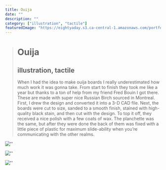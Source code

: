 ```yaml
---
title: Ouija
date: ""
description: ""
category: ["illustration", "tactile"]
featuredImage: "https://eightyaday.s3.ca-central-1.amazonaws.com/portfolio/ouija/ouija-preview.jpg"
---
```


> # Ouija
>
> ## illustration, tactile
>
> When I had the idea to make ouija boards I really underestimated how much work it was gonna take. From start to finish they took me like a year but thanks to a ton of help from my friend Fred Bouin I got there. These are made with super nice Russian Birch sourced in Montreal. First, I drew the design and converted it into a 3-D CAD file. Next, the boards were cut to size, sanded to a smooth finish, stained with high-quality black stain, and then cut with the design. To top it off, they received a nice polish with a few coats of wax. The planchette was the same, but after they were done the back of them was fixed with a little piece of plastic for maximum slide-ability when you’re communicating with the other realms.

![''](https://eightyaday.s3.ca-central-1.amazonaws.com/portfolio/ouija/ouija-01.jpg)

![''](https://eightyaday.s3.ca-central-1.amazonaws.com/portfolio/ouija/ouija-02.jpg)

![''](https://eightyaday.s3.ca-central-1.amazonaws.com/portfolio/ouija/ouija-03.jpg)
